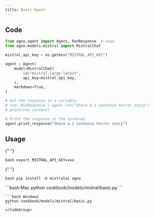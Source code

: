 ```yaml
---
title: Basic Agent
---
```


## Code

```python cookbook/models/mistral/basic.py
from agno.agent import Agent, RunResponse  # noqa
from agno.models.mistral import MistralChat

mistral_api_key = os.getenv("MISTRAL_API_KEY")

agent = Agent(
    model=MistralChat(
        id="mistral-large-latest",
        api_key=mistral_api_key,
    ),
    markdown=True,
)

# Get the response in a variable
# run: RunResponse = agent.run("Share a 2 sentence horror story")
# print(run.content)

# Print the response in the terminal
agent.print_response("Share a 2 sentence horror story")
```

## Usage

<Steps>
  <Snippet file="create-venv-step.mdx" />

{" "}

<Step title="Set your API key">```bash export MISTRAL_API_KEY=xxx ```</Step>

{" "}

<Step title="Install libraries">```bash pip install -U mistralai agno ```</Step>

  <Step title="Run Agent">
    <CodeGroup>
    ```bash Mac
    python cookbook/models/mistral/basic.py
    ```

    ```bash Windows
    python cookbook/models/mistral/basic.py
    ```
    </CodeGroup>

  </Step>
</Steps>
